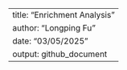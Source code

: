 ---
title: "Enrichment Analysis"
author: "Longping Fu"
date: "03/05/2025"
output: github_document
---